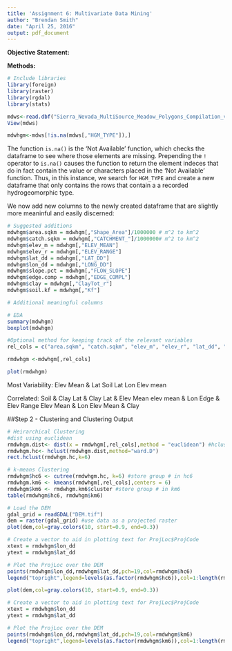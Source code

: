 ```yaml
---
title: 'Assignment 6: Multivariate Data Mining'
author: "Brendan Smith"
date: "April 25, 2016"
output: pdf_document
---
```


**Objective Statement:** 

**Methods:** 

```r
# Include libraries
library(foreign)
library(raster)
library(rgdal)
library(stats)

mdws<-read.dbf("Sierra_Nevada_MultiSource_Meadow_Polygons_Compilation_v1.dbf")
View(mdws)

mdwhgm<-mdws[!is.na(mdws[,"HGM_TYPE"]),]
```

The function `is.na()` is the 'Not Available' function, which checks the dataframe to see where those elements are missing. Prepending the `!` operator to `is.na()` causes the function to return the element indeces that do in fact contain the value or characters placed in the 'Not Available' function. Thus, in this instance, we search for `HGM_TYPE` and create a new dataframe that only contains the rows that contain a a recorded hydrogeomorphic type.

We now add new columns to the newly created dataframe that are slightly more meaninful and easily discerned:
```r
# Suggested additions
mdwhgm$area.sqkm = mdwhgm[,"Shape_Area"]/1000000 # m^2 to km^2
mdwhgm$catch.sqkm = mdwhgm[,"CATCHMENT_"]/1000000# m^2 to km^2
mdwhgm$elev_m = mdwhgm[,"ELEV_MEAN"]
mdwhgm$elev_r = mdwhgm[,"ELEV_RANGE"]
mdwhgm$lat_dd = mdwhgm[,"LAT_DD"]
mdwhgm$lon_dd = mdwhgm[,"LONG_DD"]
mdwhgm$slope.pct = mdwhgm[,"FLOW_SLOPE"]
mdwhgm$edge.comp = mdwhgm[,"EDGE_COMPL"]
mdwhgm$clay = mdwhgm[,"ClayTot_r"]
mdwhgm$soil.kf = mdwhgm[,"Kf"]

# Additional meaningful columns

```
 

```r
# EDA
summary(mdwhgm)
boxplot(mdwhgm)

#Optional method for keeping track of the relevant variables
rel_cols = c("area.sqkm", "catch.sqkm", "elev_m", "elev_r", "lat_dd", "lon_dd", "slope.pct", "edge.comp", "clay", "soil.kf")

rmdwhgm <-mdwhgm[,rel_cols]

```

```r
plot(rmdwhgm)
```

Most Variability:
Elev Mean & Lat
Soil
Lat
Lon
Elev mean

Correlated:
Soil & Clay
Lat & Clay
Lat & Elev Mean
elev mean & Lon
Edge & Elev Range
Elev Mean & Lon
Elev Mean & Clay

##Step 2 - Clustering and Clustering Output

```r
# Heirarchical Clustering
#dist using euclidean
rmdwhgm.dist<- dist(x = rmdwhgm[,rel_cols],method = "euclidean") #hclust using ward.D
rmdwhgm.hc<- hclust(rmdwhgm.dist,method="ward.D")
rect.hclust(rmdwhgm.hc,k=6)
```


```r
# k-means Clustering
rmdwhgm$hc6 <- cutree(rmdwhgm.hc, k=6) #store group # in hc6
rmdwhgm.km6 <- kmeans(rmdwhgm[,rel_cols],centers = 6)
rmdwhgm$km6 <- rmdwhgm.km6$cluster #store group # in km6
table(rmdwhgm$hc6, rmdwhgm$km6)
```


```r
# Load the DEM
gdal_grid = readGDAL("DEM.tif")
dem = raster(gdal_grid) #use data as a projected raster
plot(dem,col=gray.colors(10, start=0.9, end=0.3))

# Create a vector to aid in plotting text for ProjLoc$ProjCode
xtext = rmdwhgm$lon_dd
ytext = rmdwhgm$lat_dd

# Plot the ProjLoc over the DEM
points(rmdwhgm$lon_dd,rmdwhgm$lat_dd,pch=19,col=rmdwhgm$hc6)
legend("topright",legend=levels(as.factor(rmdwhgm$hc6)),col=1:length(rmdwhgm$hc6),pch=19)
```


```r
plot(dem,col=gray.colors(10, start=0.9, end=0.3))

# Create a vector to aid in plotting text for ProjLoc$ProjCode
xtext = rmdwhgm$lon_dd
ytext = rmdwhgm$lat_dd

# Plot the ProjLoc over the DEM
points(rmdwhgm$lon_dd,rmdwhgm$lat_dd,pch=19,col=rmdwhgm$km6)
legend("topright",legend=levels(as.factor(rmdwhgm$km6)),col=1:length(rmdwhgm$km6),pch=19)
```

